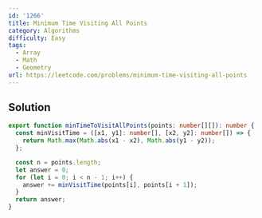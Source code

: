 ```yaml
---
id: '1266'
title: Minimum Time Visiting All Points
category: Algorithms
difficulty: Easy
tags:
  - Array
  - Math
  - Geometry
url: https://leetcode.com/problems/minimum-time-visiting-all-points
---
```


## Solution

```typescript showLineNumbers
export function minTimeToVisitAllPoints(points: number[][]): number {
  const minVisitTime = ([x1, y1]: number[], [x2, y2]: number[]) => {
    return Math.max(Math.abs(x1 - x2), Math.abs(y1 - y2));
  };

  const n = points.length;
  let answer = 0;
  for (let i = 0; i < n - 1; i++) {
    answer += minVisitTime(points[i], points[i + 1]);
  }
  return answer;
}
```

